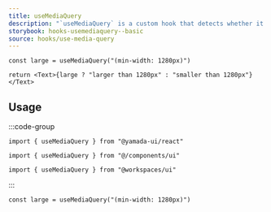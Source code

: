 ```yaml
---
title: useMediaQuery
description: "`useMediaQuery` is a custom hook that detects whether it matches a single or multiple media queries."
storybook: hooks-usemediaquery--basic
source: hooks/use-media-query
---
```


```tsx preview functional client
const large = useMediaQuery("(min-width: 1280px)")

return <Text>{large ? "larger than 1280px" : "smaller than 1280px"}</Text>
```

## Usage

:::code-group

```tsx [package]
import { useMediaQuery } from "@yamada-ui/react"
```

```tsx [alias]
import { useMediaQuery } from "@/components/ui"
```

```tsx [monorepo]
import { useMediaQuery } from "@workspaces/ui"
```

:::

```tsx
const large = useMediaQuery("(min-width: 1280px)")
```
